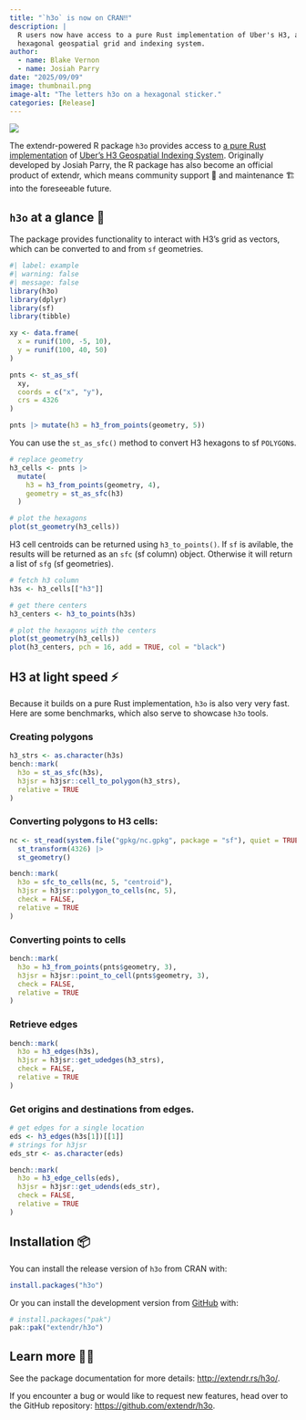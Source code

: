 ```yaml
---
title: "`h3o` is now on CRAN‼️"
description: |
  R users now have access to a pure Rust implementation of Uber's H3, a 
  hexagonal geospatial grid and indexing system.
author: 
  - name: Blake Vernon
  - name: Josiah Parry
date: "2025/09/09"
image: thumbnail.png
image-alt: "The letters h3o on a hexagonal sticker."
categories: [Release]
---
```


![](thumbnail.png)

The extendr-powered R package `h3o` provides access to [a pure Rust implementation](https://github.com/HydroniumLabs/h3o) 
of [Uber's H3 Geospatial Indexing System](https://github.com/uber/h3). 
Originally developed by Josiah Parry, the R package has also become an official 
product of extendr, which means community support 🤝 and maintenance 🏗️ into 
the foreseeable future.


## `h3o` at a glance 👀

The package provides functionality to interact with H3's grid as vectors, which 
can be converted to and from `sf` geometries. 

```r
#| label: example
#| warning: false
#| message: false
library(h3o)
library(dplyr)
library(sf)
library(tibble)

xy <- data.frame(
  x = runif(100, -5, 10),
  y = runif(100, 40, 50)
)

pnts <- st_as_sf(
  xy,
  coords = c("x", "y"),
  crs = 4326
)

pnts |> mutate(h3 = h3_from_points(geometry, 5))
```

You can use the `st_as_sfc()` method to convert H3 hexagons to sf `POLYGON`s.

```r
# replace geometry
h3_cells <- pnts |>
  mutate(
    h3 = h3_from_points(geometry, 4),
    geometry = st_as_sfc(h3)
  )

# plot the hexagons
plot(st_geometry(h3_cells))
```

H3 cell centroids can be returned using `h3_to_points()`. If `sf` is avilable,
the results will be returned as an `sfc` (sf column) object. Otherwise it will
return a list of `sfg` (sf geometries).

```r
# fetch h3 column
h3s <- h3_cells[["h3"]]

# get there centers
h3_centers <- h3_to_points(h3s)

# plot the hexagons with the centers
plot(st_geometry(h3_cells))
plot(h3_centers, pch = 16, add = TRUE, col = "black")
```

## H3 at light speed ⚡

Because it builds on a pure Rust implementation, `h3o` is also very very fast. 
Here are some benchmarks, which also serve to showcase `h3o` tools.

### Creating polygons

```r
h3_strs <- as.character(h3s)
bench::mark(
  h3o = st_as_sfc(h3s),
  h3jsr = h3jsr::cell_to_polygon(h3_strs),
  relative = TRUE
)
```

### Converting polygons to H3 cells:

```r
nc <- st_read(system.file("gpkg/nc.gpkg", package = "sf"), quiet = TRUE) |>
  st_transform(4326) |>
  st_geometry()

bench::mark(
  h3o = sfc_to_cells(nc, 5, "centroid"),
  h3jsr = h3jsr::polygon_to_cells(nc, 5),
  check = FALSE,
  relative = TRUE
)
```

### Converting points to cells

```r
bench::mark(
  h3o = h3_from_points(pnts$geometry, 3),
  h3jsr = h3jsr::point_to_cell(pnts$geometry, 3),
  check = FALSE,
  relative = TRUE
)
```

### Retrieve edges

```r
bench::mark(
  h3o = h3_edges(h3s),
  h3jsr = h3jsr::get_udedges(h3_strs),
  check = FALSE,
  relative = TRUE
)
```

### Get origins and destinations from edges.

```r
# get edges for a single location
eds <- h3_edges(h3s[1])[[1]]
# strings for h3jsr
eds_str <- as.character(eds)

bench::mark(
  h3o = h3_edge_cells(eds),
  h3jsr = h3jsr::get_udends(eds_str),
  check = FALSE,
  relative = TRUE
)
```

## Installation 📦

You can install the release version of `h3o` from CRAN with:

``` r
install.packages("h3o")
```

Or you can install the development version from [GitHub](https://github.com/)
with:

``` r
# install.packages("pak")
pak::pak("extendr/h3o")
```

## Learn more 🧑‍🎓

See the package documentation for more details: <http://extendr.rs/h3o/>. 

If you encounter a bug or would like to request new features, head over to the 
GitHub repository: <https://github.com/extendr/h3o>.
